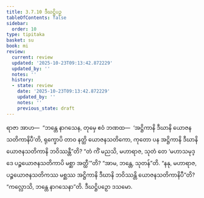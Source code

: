 ```yaml
---
title: 3.7.10 ဒီဃဋ္ဌိပဉှ
tableOfContents: false
sidebar:
  order: 10
type: tipitaka
basket: su
book: mi
review:
  current: review
  updated: '2025-10-23T09:13:42.872229'
  updated_by: ''
  notes: ''
  history:
  - state: review
    date: '2025-10-23T09:13:42.872229'
    updated_by: ''
    notes: ''
    previous_state: draft
---
```



<ReviewStatus review={frontmatter.review} showDetails={true} />

<HypothesisAnnotation frontmatter={frontmatter} />

<DynamicBreadcrumb />

<Division number="103" book="mi" e="ch" v="28">

<Paragraph number="488" book="mi">
ရာဇာ အာဟ—  “ဘန္တေ နာဂသေန, တုမှေ ဧဝံ ဘဏထ—  ‘အဋ္ဌိကာနိ ဒီဃာနိ ယောဇနသတိကာနိပီ’တိ, ရုက္ခောပိ တာဝ နတ္ထိ ယောဇနသတိကော, ကုတော ပန အဋ္ဌိကာနိ ဒီဃာနိ ယောဇနသတိကာနိ ဘဝိဿန္တီ”တိ?
</Paragraph>

<Paragraph number="489" book="mi">
“တံ ကိံ မညသိ, မဟာရာဇ, သုတံ တေ ‘မဟာသမုဒ္ဒေ ပဉ္စယောဇနသတိကာပိ မစ္ဆာ အတ္ထီ’”တိ? “အာမ, ဘန္တေ, သုတန်”တိ. “နနု, မဟာရာဇ, ပဉ္စယောဇနသတိကဿ မစ္ဆဿ အဋ္ဌိကာနိ ဒီဃာနိ ဘဝိဿန္တိ ယောဇနသတိကာနိပီ”တိ?
</Paragraph>

<Paragraph number="490" book="mi">
“ကလ္လောသိ, ဘန္တေ နာဂသေနာ”တိ.

</Paragraph>
</Division>

<Paragraph number="491" type="center" book="mi">
ဒီဃဋ္ဌိပဉှော ဒသမော.
</Paragraph>